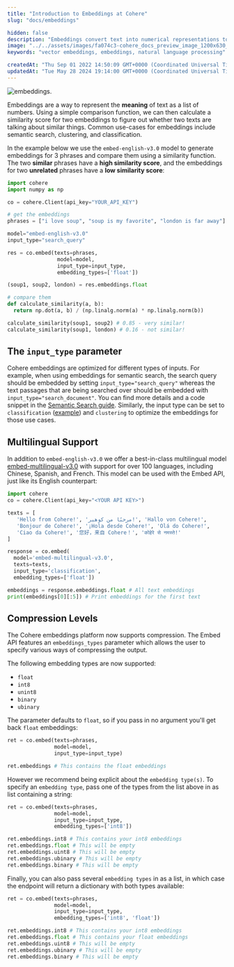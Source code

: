 ```yaml
---
title: "Introduction to Embeddings at Cohere"
slug: "docs/embeddings"

hidden: false
description: "Embeddings convert text into numerical representations to measure similarity, useful for tasks like search and classification, with support for multiple languages and various compression types."
image: "../../assets/images/fa074c3-cohere_docs_preview_image_1200x630_copy.jpg"  
keywords: "vector embeddings, embeddings, natural language processing"

createdAt: "Thu Sep 01 2022 14:50:09 GMT+0000 (Coordinated Universal Time)"
updatedAt: "Tue May 28 2024 19:14:00 GMT+0000 (Coordinated Universal Time)"
---
```

<img src='../../assets/images/e8ea586-Embeddings_Visual_1_1.png' alt='embeddings.' />


Embeddings are a way to represent the **meaning** of text as a list of numbers. Using a simple comparison function, we can then calculate a similarity score for two embeddings to figure out whether two texts are talking about similar things. Common use-cases for embeddings include semantic search, clustering, and classification.

In the example below we use the `embed-english-v3.0` model to generate embeddings for 3 phrases and compare them using a similarity function. The two **similar** phrases have a **high similarity score**, and the embeddings for two **unrelated** phrases have a **low similarity score**:

```python PYTHON
import cohere
import numpy as np

co = cohere.Client(api_key="YOUR_API_KEY")

# get the embeddings
phrases = ["i love soup", "soup is my favorite", "london is far away"]

model="embed-english-v3.0"
input_type="search_query"

res = co.embed(texts=phrases,
                model=model,
                input_type=input_type,
                embedding_types=['float'])

(soup1, soup2, london) = res.embeddings.float

# compare them
def calculate_similarity(a, b):
  return np.dot(a, b) / (np.linalg.norm(a) * np.linalg.norm(b))

calculate_similarity(soup1, soup2) # 0.85 - very similar!
calculate_similarity(soup1, london) # 0.16 - not similar!
```

## The `input_type` parameter

Cohere embeddings are optimized for different types of inputs. For example, when using embeddings for semantic search, the search query should be embedded by setting `input_type="search_query"` whereas the text passages that are being searched over should be embedded with `input_type="search_document"`.  You can find more details and a code snippet in the [Semantic Search guide](/docs/semantic-search). Similarly, the input type can be set to `classification` ([example](/docs/text-classification-with-embed)) and `clustering` to optimize the embeddings for those use cases.

## Multilingual Support

In addition to `embed-english-v3.0` we offer a best-in-class multilingual model [embed-multilingual-v3.0](/docs/embed-2#multi-lingual-models)  with support for over 100 languages, including Chinese, Spanish, and French. This model can be used with the Embed API, just like its English counterpart:

```python PYTHON
import cohere  
co = cohere.Client(api_key="<YOUR API KEY>")

texts = [  
   'Hello from Cohere!', 'مرحبًا من كوهير!', 'Hallo von Cohere!',  
   'Bonjour de Cohere!', '¡Hola desde Cohere!', 'Olá do Cohere!',  
   'Ciao da Cohere!', '您好，来自 Cohere！', 'कोहेरे से नमस्ते!'  
]  

response = co.embed(
  model='embed-multilingual-v3.0',
  texts=texts, 
  input_type='classification',
  embedding_types=['float']) 

embeddings = response.embeddings.float # All text embeddings 
print(embeddings[0][:5]) # Print embeddings for the first text

```

## Compression Levels

The Cohere embeddings platform now supports compression. The Embed API features an `embeddings_types` parameter which allows the user to specify various ways of compressing the output.  

The following embedding types are now supported: 

- `float`
- `int8`
- `unint8`
- `binary`
- `ubinary`

The parameter defaults to `float`, so if you pass in no argument you'll get back `float` embeddings:

```python PYTHON
ret = co.embed(texts=phrases,
               model=model,
               input_type=input_type)

ret.embeddings # This contains the float embeddings
```

However we recommend being explicit about the `embedding type(s)`. To specify an `embedding type`, pass one of the types from the list above in as list containing a string:

```python PYTHON
ret = co.embed(texts=phrases,
               model=model,
               input_type=input_type,
               embedding_types=['int8'])

ret.embeddings.int8 # This contains your int8 embeddings
ret.embeddings.float # This will be empty
ret.embeddings.uint8 # This will be empty
ret.embeddings.ubinary # This will be empty
ret.embeddings.binary # This will be empty
```

Finally, you can also pass several `embedding types` in as a list, in which case the endpoint will return a dictionary with both types available:

```python PYTHON
ret = co.embed(texts=phrases,
               model=model,
               input_type=input_type,
               embedding_types=['int8', 'float'])

ret.embeddings.int8 # This contains your int8 embeddings
ret.embeddings.float # This contains your float embeddings
ret.embeddings.uint8 # This will be empty
ret.embeddings.ubinary # This will be empty
ret.embeddings.binary # This will be empty
```
